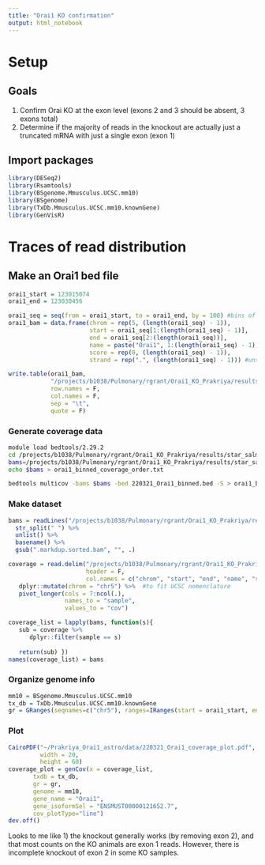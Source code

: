 ```yaml
---
title: "Orai1 KO confirmation"
output: html_notebook
---
```


# Setup   
## Goals   
1. Confirm Orai KO at the exon level (exons 2 and 3 should be absent, 3 exons total)   
2. Determine if the majority of reads in the knockout are actually just a truncated mRNA with just a single exon (exon 1)   
   
## Import packages   
```r
library(DESeq2)
library(Rsamtools)
library(BSgenome.Mmusculus.UCSC.mm10)
library(BSgenome)
library(TxDb.Mmusculus.UCSC.mm10.knownGene)
library(GenVisR)
```

# Traces of read distribution   
## Make an Orai1 bed file   
```r
orai1_start = 123015074
orai1_end = 123030456

orai1_seq = seq(from = orai1_start, to = orai1_end, by = 100) #bins of 100nt
orai1_bam = data.frame(chrom = rep(5, (length(orai1_seq) - 1)),
                       start = orai1_seq[1:(length(orai1_seq) - 1)], 
                       end = orai1_seq[2:(length(orai1_seq))],
                       name = paste("Orai1", 1:(length(orai1_seq) - 1), sep = "_"),
                       score = rep(0, (length(orai1_seq) - 1)),
                       strand = rep(".", (length(orai1_seq) - 1))) #unstranded kit, nothing else in that region

write.table(orai1_bam, 
            "/projects/b1038/Pulmonary/rgrant/Orai1_KO_Prakriya/results/star_salmon/220321_Orai1_binned.bed",
            row.names = F,
            col.names = F,
            sep = "\t",
            quote = F)
```

### Generate coverage data   
```bash
module load bedtools/2.29.2
cd /projects/b1038/Pulmonary/rgrant/Orai1_KO_Prakriya/results/star_salmon
bams=/projects/b1038/Pulmonary/rgrant/Orai1_KO_Prakriya/results/star_salmon/*.markdup.sorted.bam
echo $bams > orai1_binned_coverage_order.txt

bedtools multicov -bams $bams -bed 220321_Orai1_binned.bed -S > orai1_binned_coverage.tsv
```   
   
### Make dataset   
```r
bams = readLines("/projects/b1038/Pulmonary/rgrant/Orai1_KO_Prakriya/results/star_salmon/orai1_binned_coverage_order.txt") %>% 
  str_split(" ") %>% 
  unlist() %>% 
  basename() %>% 
  gsub(".markdup.sorted.bam", "", .)

coverage = read.delim("/projects/b1038/Pulmonary/rgrant/Orai1_KO_Prakriya/results/star_salmon/orai1_binned_coverage.tsv", 
                      header = F, 
                      col.names = c("chrom", "start", "end", "name", "score", "strand", bams)) %>% 
   dplyr::mutate(chrom = "chr5") %>%  #to fit UCSC nomenclature
   pivot_longer(cols = 7:ncol(.),
                names_to = "sample",
                values_to = "cov") 

coverage_list = lapply(bams, function(s){
   sub = coverage %>% 
      dplyr::filter(sample == s)
   
   return(sub) })
names(coverage_list) = bams
```
   
### Organize genome info   
```r
mm10 = BSgenome.Mmusculus.UCSC.mm10
tx_db = TxDb.Mmusculus.UCSC.mm10.knownGene
gr = GRanges(seqnames=c("chr5"), ranges=IRanges(start = orai1_start, end=orai1_end))
```
   
### Plot   
```r
CairoPDF("~/Prakriya_Orai1_astro/data/220321_Orai1_coverage_plot.pdf", 
         width = 20,
         height = 60)
coverage_plot = genCov(x = coverage_list, 
       txdb = tx_db, 
       gr = gr, 
       genome = mm10, 
       gene_name = "Orai1",
       gene_isoformSel = "ENSMUST00000121652.7",
       cov_plotType="line")
dev.off()
```   
   
Looks to me like 1) the knockout generally works (by removing exon 2), and that most counts on the KO animals are exon 1 reads. However, there is incomplete knockout of exon 2 in some KO samples.   